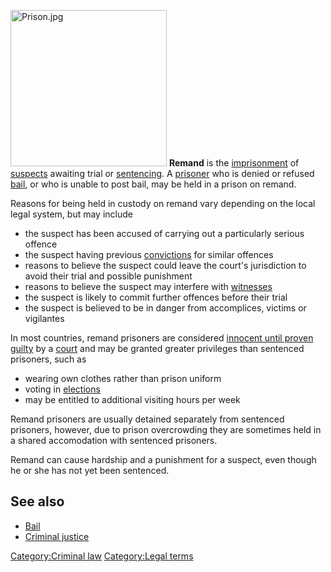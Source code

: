 [[Image:Prison.jpg|right|thumb|250px]]
'''Remand''' is the [[imprisonment]] of [[suspect]]s awaiting trial or [[Sentence (law)|sentencing]]. A [[prisoner]] who is denied or refused [[bail]], or who is unable to post bail, may be held in a prison on remand.

Reasons for being held in custody on remand vary depending on the local legal system, but may include

*the suspect has been accused of carrying out a particularly serious offence
*the suspect having previous [[conviction|convictions]] for similar offences
*reasons to believe the suspect could leave the court's jurisdiction to avoid their trial and possible punishment
*reasons to believe the suspect may interfere with [[witness]]es
*the suspect is likely to commit further offences before their trial
*the suspect is believed to be in danger from accomplices, victims or vigilantes
	
In most countries, remand prisoners are considered [[innocent until proven guilty]] by a [[court]] and may be granted greater privileges than sentenced prisoners, such as 

*wearing own clothes rather than prison uniform
*voting in [[election]]s
*may be entitled to additional visiting hours per week

Remand prisoners are usually detained separately from sentenced prisoners, however, due to prison overcrowding they are sometimes held in a shared accomodation with sentenced prisoners.

Remand can cause hardship and a punishment for a suspect, even though he or she has not yet been sentenced.

==See also==
*[[Bail]]
*[[Criminal justice]]

[[Category:Criminal law]]
[[Category:Legal terms]]